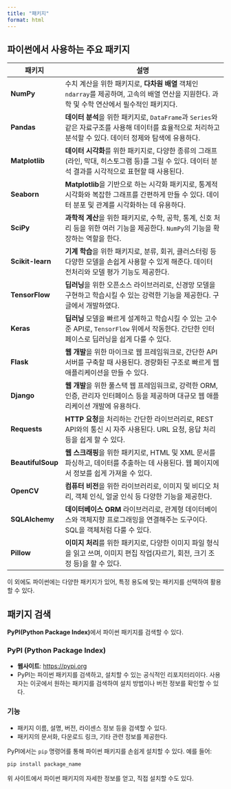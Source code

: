 ```yaml
---
title: "패키지"
format: html
---
```


## 파이썬에서 사용하는 주요 패키지

| 패키지         | 설명                                                        |
|----------------|------------------------------------------------------------|
| **NumPy**      | 수치 계산을 위한 패키지로, **다차원 배열** 객체인 `ndarray`를 제공하며, 고속의 배열 연산을 지원한다. 과학 및 수학 연산에서 필수적인 패키지다. |
| **Pandas**     | **데이터 분석**을 위한 패키지로, `DataFrame`과 `Series`와 같은 자료구조를 사용해 데이터를 효율적으로 처리하고 분석할 수 있다. 데이터 정제와 탐색에 유용하다. |
| **Matplotlib** | **데이터 시각화**를 위한 패키지로, 다양한 종류의 그래프(라인, 막대, 히스토그램 등)를 그릴 수 있다. 데이터 분석 결과를 시각적으로 표현할 때 사용된다. |
| **Seaborn**    | **Matplotlib**을 기반으로 하는 시각화 패키지로, 통계적 시각화와 복잡한 그래프를 간편하게 만들 수 있다. 데이터 분포 및 관계를 시각화하는 데 유용하다. |
| **SciPy**      | **과학적 계산**을 위한 패키지로, 수학, 공학, 통계, 신호 처리 등을 위한 여러 기능을 제공한다. `NumPy`의 기능을 확장하는 역할을 한다. |
| **Scikit-learn** | **기계 학습**을 위한 패키지로, 분류, 회귀, 클러스터링 등 다양한 모델을 손쉽게 사용할 수 있게 해준다. 데이터 전처리와 모델 평가 기능도 제공한다. |
| **TensorFlow** | **딥러닝**을 위한 오픈소스 라이브러리로, 신경망 모델을 구현하고 학습시킬 수 있는 강력한 기능을 제공한다. 구글에서 개발하였다. |
| **Keras**      | **딥러닝** 모델을 빠르게 설계하고 학습시킬 수 있는 고수준 API로, `TensorFlow` 위에서 작동한다. 간단한 인터페이스로 딥러닝을 쉽게 다룰 수 있다. |
| **Flask**      | **웹 개발**을 위한 마이크로 웹 프레임워크로, 간단한 API 서버를 구축할 때 사용된다. 경량화된 구조로 빠르게 웹 애플리케이션을 만들 수 있다. |
| **Django**     | **웹 개발**을 위한 풀스택 웹 프레임워크로, 강력한 ORM, 인증, 관리자 인터페이스 등을 제공하며 대규모 웹 애플리케이션 개발에 유용하다. |
| **Requests**   | **HTTP 요청**을 처리하는 간단한 라이브러리로, REST API와의 통신 시 자주 사용된다. URL 요청, 응답 처리 등을 쉽게 할 수 있다. |
| **BeautifulSoup** | **웹 스크래핑**을 위한 패키지로, HTML 및 XML 문서를 파싱하고, 데이터를 추출하는 데 사용된다. 웹 페이지에서 정보를 쉽게 가져올 수 있다. |
| **OpenCV**     | **컴퓨터 비전**을 위한 라이브러리로, 이미지 및 비디오 처리, 객체 인식, 얼굴 인식 등 다양한 기능을 제공한다. |
| **SQLAlchemy** | **데이터베이스 ORM** 라이브러리로, 관계형 데이터베이스와 객체지향 프로그래밍을 연결해주는 도구이다. SQL을 객체처럼 다룰 수 있다. |
| **Pillow**     | **이미지 처리**를 위한 패키지로, 다양한 이미지 파일 형식을 읽고 쓰며, 이미지 편집 작업(자르기, 회전, 크기 조정 등)을 할 수 있다. |

이 외에도 파이썬에는 다양한 패키지가 있어, 특정 용도에 맞는 패키지를 선택하여 활용할 수 있다.

## 패키지 검색

**PyPI(Python Package Index)**에서 파이썬 패키지를 검색할 수 있다.

### PyPI (Python Package Index)

- **웹사이트**: [https://pypi.org](https://pypi.org)
- PyPI는 파이썬 패키지를 검색하고, 설치할 수 있는 공식적인 리포지터리이다. 사용자는 이곳에서 원하는 패키지를 검색하여 설치 방법이나 버전 정보를 확인할 수 있다.
  
### 기능

- 패키지 이름, 설명, 버전, 라이센스 정보 등을 검색할 수 있다.
- 패키지의 문서화, 다운로드 링크, 기타 관련 정보를 제공한다.

PyPI에서는 `pip` 명령어를 통해 파이썬 패키지를 손쉽게 설치할 수 있다. 예를 들어:

```bash
pip install package_name
```

위 사이트에서 파이썬 패키지의 자세한 정보를 얻고, 직접 설치할 수도 있다.
